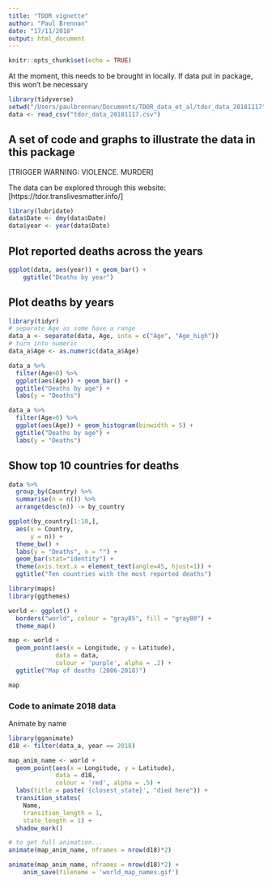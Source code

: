```yaml
---
title: "TDOR vignette"
author: "Paul Brennan"
date: "17/11/2018"
output: html_document
---
```


```r
knitr::opts_chunk$set(echo = TRUE)
```

At the moment, this needs to be brought in locally. 
If data put in package, this won't be necessary
```r
library(tidyverse)
setwd("/Users/paulbrennan/Documents/TDOR_data_et_al/tdor_data_20181117")
data <- read_csv("tdor_data_20181117.csv")
```

## A set of code and graphs to illustrate the data in this package
[TRIGGER WARNING: VIOLENCE. MURDER]

The data can be explored through this website: [https://tdor.translivesmatter.info/]

```r
library(lubridate)
data$Date <- dmy(data$Date)
data$year <- year(data$Date)
```

## Plot reported deaths across the years
```r
ggplot(data, aes(year)) + geom_bar() +
    ggtitle("Deaths by year")
```



## Plot deaths by years
```r
library(tidyr)
# separate Age as some have a range
data_a <- separate(data, Age, into = c("Age", "Age_high"))
# turn into numeric
data_a$Age <- as.numeric(data_a$Age)

data_a %>% 
  filter(Age>0) %>%
  ggplot(aes(Age)) + geom_bar() +
  ggtitle("Deaths by age") +
  labs(y = "Deaths")

data_a %>% 
  filter(Age>0) %>%
  ggplot(aes(Age)) + geom_histogram(binwidth = 5) +
  ggtitle("Deaths by age") +
  labs(y = "Deaths")
```



## Show top 10 countries for deaths
```r
data %>%
  group_by(Country) %>%
  summarise(n = n()) %>%
  arrange(desc(n)) -> by_country

ggplot(by_country[1:10,],
  aes(x = Country,
      y = n)) +
  theme_bw() +
  labs(y = "Deaths", x = "") +
  geom_bar(stat="identity") +
  theme(axis.text.x = element_text(angle=45, hjust=1)) +
  ggtitle("Ten countries with the most reported deaths")
```



```r
library(maps)
library(ggthemes)

world <- ggplot() +
  borders("world", colour = "gray85", fill = "gray80") +
  theme_map() 

map <- world +
  geom_point(aes(x = Longitude, y = Latitude),
             data = data, 
             colour = 'purple', alpha = .2) +
  ggtitle("Map of deaths (2006-2018)")

map
```


### Code to animate 2018 data
Animate by name 
```r
library(gganimate)
d18 <- filter(data_a, year == 2018)

map_anim_name <- world +
  geom_point(aes(x = Longitude, y = Latitude),
             data = d18, 
             colour = 'red', alpha = .5) +
  labs(title = paste('{closest_state}', "died here")) +
  transition_states(
    Name,
    transition_length = 1,
    state_length = 1) + 
  shadow_mark()

# to get full animation...
animate(map_anim_name, nframes = nrow(d18)*2)

animate(map_anim_name, nframes = nrow(d18)*2) +
    anim_save(filename = 'world_map_names.gif')
```


